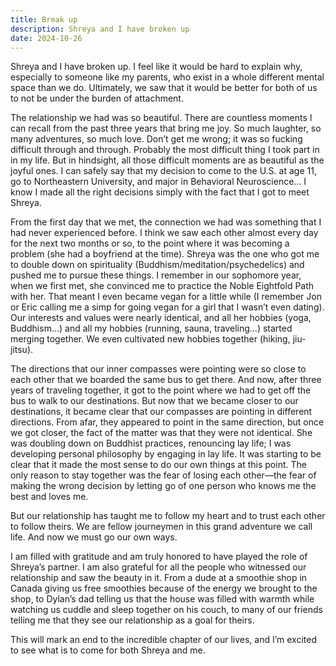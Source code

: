 ```yaml
---
title: Break up
description: Shreya and I have broken up
date: 2024-10-26
---
```

Shreya and I have broken up. I feel like it would be hard to explain why, especially to someone like my parents, who exist in a whole different mental space than we do. Ultimately, we saw that it would be better for both of us to not be under the burden of attachment.

The relationship we had was so beautiful. There are countless moments I can recall from the past three years that bring me joy. So much laughter, so many adventures, so much love. Don’t get me wrong; it was so fucking difficult through and through. Probably the most difficult thing I took part in in my life. But in hindsight, all those difficult moments are as beautiful as the joyful ones. I can safely say that my decision to come to the U.S. at age 11, go to Northeastern University, and major in Behavioral Neuroscience… I know I made all the right decisions simply with the fact that I got to meet Shreya.

From the first day that we met, the connection we had was something that I had never experienced before. I think we saw each other almost every day for the next two months or so, to the point where it was becoming a problem (she had a boyfriend at the time). Shreya was the one who got me to double down on spirituality (Buddhism/meditation/psychedelics) and pushed me to pursue these things. I remember in our sophomore year, when we first met, she convinced me to practice the Noble Eightfold Path with her. That meant I even became vegan for a little while (I remember Jon or Eric calling me a simp for going vegan for a girl that I wasn’t even dating). Our interests and values were nearly identical, and all her hobbies (yoga, Buddhism…) and all my hobbies (running, sauna, traveling…) started merging together. We even cultivated new hobbies together (hiking, jiu-jitsu).

The directions that our inner compasses were pointing were so close to each other that we boarded the same bus to get there. And now, after three years of traveling together, it got to the point where we had to get off the bus to walk to our destinations. But now that we became closer to our destinations, it became clear that our compasses are pointing in different directions. From afar, they appeared to point in the same direction, but once we got closer, the fact of the matter was that they were not identical. She was doubling down on Buddhist practices, renouncing lay life; I was developing personal philosophy by engaging in lay life. It was starting to be clear that it made the most sense to do our own things at this point. The only reason to stay together was the fear of losing each other—the fear of making the wrong decision by letting go of one person who knows me the best and loves me.

But our relationship has taught me to follow my heart and to trust each other to follow theirs. We are fellow journeymen in this grand adventure we call life. And now we must go our own ways.

I am filled with gratitude and am truly honored to have played the role of Shreya’s partner. I am also grateful for all the people who witnessed our relationship and saw the beauty in it. From a dude at a smoothie shop in Canada giving us free smoothies because of the energy we brought to the shop, to Dylan’s dad telling us that the house was filled with warmth while watching us cuddle and sleep together on his couch, to many of our friends telling me that they see our relationship as a goal for theirs.

This will mark an end to the incredible chapter of our lives, and I’m excited to see what is to come for both Shreya and me.
